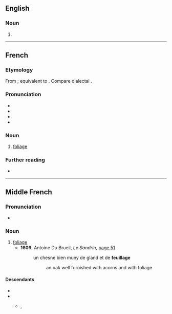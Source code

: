==English==

===Noun===
{{en-noun|~}}

# {{form of|en|archaic form|foliage}}

----

==French==

===Etymology===
From {{inh|fr|frm|feuillage}}; equivalent to {{af|fr|feuille|-age}}. Compare dialectal {{cog|en|foilage}}.

===Pronunciation===
* {{fr-IPA}}
* {{audio|fr|Fr-feuillage.ogg|Audio (France, Paris)}}
* {{homophones|fr|feuillages}}
* {{rhymes|fr|aʒ}}

===Noun===
{{fr-noun|m}}

# [[foliage]]

===Further reading===
* {{R:TLFi}}

----

==Middle French==

===Pronunciation===
* {{IPA|frm|/fœʎaʒ(ə)/}}

===Noun===
{{frm-noun|m}}

# [[foliage]]
#* '''1609''', Antoine Du Brueil, ''Le Sandrin'', [http://books.google.fr/books?id=DucwAQAAMAAJ&pg=PA51&dq=feuillage&hl=fr&sa=X&ei=ImuoUrOtOM2u7AaQsIHgBA&ved=0CD4Q6AEwAg#v=onepage&q=feuillage&f=false page 51]
#*: un chesne bien muny de gland et de '''feuillage'''
#*:: an oak well furnished<!--figuratively--> with acorns and with foliage

====Descendants====
* {{desc|fr|feuillage}}
* {{desc|enm|ffoylage|bor=1}}
** {{desc|en|foilage}}, {{l|en|foliage}}